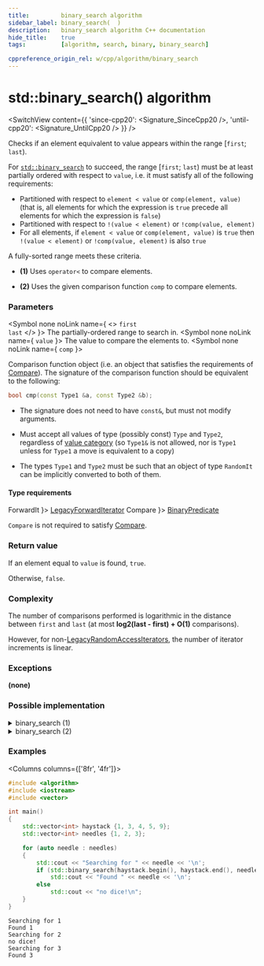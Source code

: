 ```yaml
---
title:         binary_search algorithm
sidebar_label: binary_search(  )
description:   binary_search algorithm C++ documentation
hide_title:    true
tags:          [algorithm, search, binary, binary_search]

cppreference_origin_rel: w/cpp/algorithm/binary_search
---
```



<!----------------- Codes ---------------------->


# std::binary_search() algorithm

<SwitchView content={{
  'since-cpp20': <Signature_SinceCpp20 />,
  'until-cpp20': <Signature_UntilCpp20 />
}} />

Checks if an element equivalent to value appears within the range [`first`; `last`).

For [`std::binary_search`](#) to succeed, the range [`first`; `last`) must be at least partially ordered with respect to `value`, i.e. it must satisfy all of the following requirements:
- Partitioned with respect to `element < value` or `comp(element, value)` (that is, all elements for which the expression is `true` precede all elements for which the expression is `false`)
- Partitioned with respect to `!(value < element)` or `!comp(value, element)`
- For all elements, if `element < value` or `comp(element, value)` is `true` then `!(value < element)` or `!comp(value, element)` is also `true`

A fully-sorted range meets these criteria.

- **(1)** Uses `operator<` to compare elements.

- **(2)** Uses the given comparison function `comp` to compare elements.

### Parameters

<SymbolTable>

  <Symbol none noLink name={ <> <code>first</code> <br/> <code>last</code> </> }>
    The partially-ordered range to search in.
  </Symbol>
  <Symbol none noLink name={ <code>value</code> }>
    The value to compare the elements to.
  </Symbol>
  <Symbol none noLink name={ <code>comp</code> }>

Comparison function object (i.e. an object that satisfies the requirements of [Compare](/docs/named_req/Compare)).
The signature of the comparison function should be equivalent to the following:
```cpp
bool cmp(const Type1 &a, const Type2 &b);
```
- The signature does not need to have `const&`, but must not modify arguments.
- Must accept all values of type (possibly const) `Type` and `Type2`, regardless of [value category](#) (so `Type1&` is not allowed, <Since v='cpp11'>nor is <code>Type1</code> unless for <code>Type1</code> a move is equivalent to a copy</Since>)
- The types `Type1` and `Type2` must be such that an object of type `RandomIt` can be implicitly converted to both of them.


  </Symbol>


</SymbolTable>

#### Type requirements

<SymbolTable>
  <Symbol none noLink name={ <code>ForwardIt</code> }>
    <a href="/docs/named_req/LegacyForwardIterator">LegacyForwardIterator</a>
  </Symbol>
  <Symbol none noLink name={ <code>Compare</code> }>
    <a href="/docs/named_req/BinaryPredicate">BinaryPredicate</a>
  </Symbol>
</SymbolTable>

`Compare` is not required to satisfy [Compare](/docs/named_req/Compare).

### Return value

If an element equal to `value` is found, `true`.

Otherwise, `false`.

### Complexity

The number of comparisons performed is logarithmic in the distance between `first` and `last` (at most **log2(last - first) + O(1)** comparisons).

However, for non-[LegacyRandomAccessIterators](/docs/named_req/LegacyRandomAccessIterators), the number of iterator increments is linear.

### Exceptions

**(none)**

### Possible implementation

<details>
<summary>binary_search (1)</summary>

```cpp
template<class ForwardIt, class T>
bool binary_search(ForwardIt first, ForwardIt last, const T& value)
{
    first = std::lower_bound(first, last, value);
    return (!(first == last) and !(value < *first));
}
```

</details>

<details>
<summary>binary_search (2)</summary>

```cpp
template<class ForwardIt, class T, class Compare>
bool binary_search(ForwardIt first, ForwardIt last, const T& value, Compare comp)
{
    first = std::lower_bound(first, last, value, comp);
    return (!(first == last) and !(comp(value, *first)));
}
```

</details>

### Examples

<Columns columns={['8fr', '4fr']}>
<div>

```cpp title='Main.cpp' showLineNumbers
#include <algorithm>
#include <iostream>
#include <vector>

int main()
{
    std::vector<int> haystack {1, 3, 4, 5, 9};
    std::vector<int> needles {1, 2, 3};

    for (auto needle : needles)
    {
        std::cout << "Searching for " << needle << '\n';
        if (std::binary_search(haystack.begin(), haystack.end(), needle))
            std::cout << "Found " << needle << '\n';
        else
            std::cout << "no dice!\n";
    }
}
```

</div>
<div>

```plaintext title="Output"
Searching for 1
Found 1
Searching for 2
no dice!
Searching for 3
Found 3
```

</div>
</Columns>
